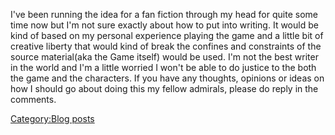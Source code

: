 I've been running the idea for a fan fiction through my head for quite some time now but I'm not sure exactly about how to put into writing. It would be kind of based on my personal experience playing the game and a little bit of creative liberty that would kind of break the confines and constraints of the source material(aka the Game itself) would be used. I'm not the best writer in the world and I'm a little worried I won't be able to do justice to the both the game and the characters. If you have any thoughts, opinions or ideas on how I should go about doing this my fellow admirals, please do reply in the comments.
[[Category:Blog posts]]